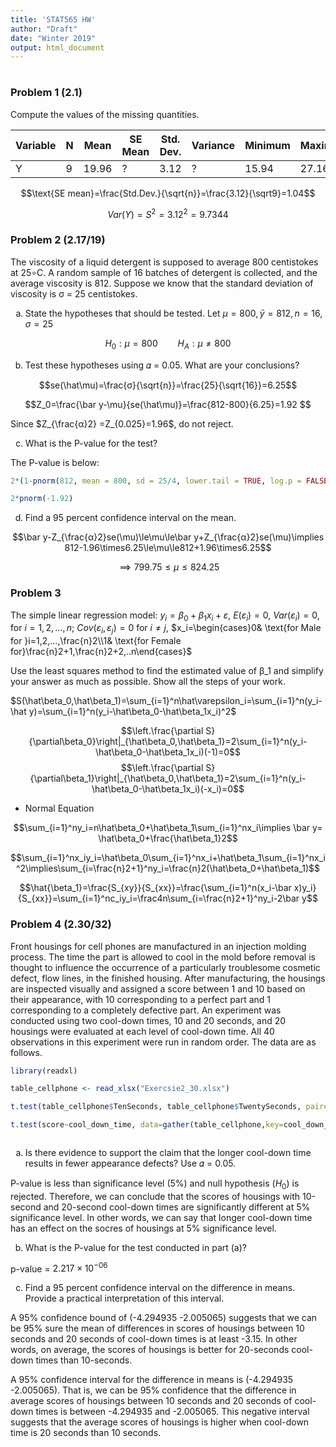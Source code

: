 ```yaml
---
title: 'STAT565 HW'
author: "Draft"
date: "Winter 2019"
output: html_document
---
```


#  {.tabset .tabset-fade .tabset-pills}

## 

### Problem 1 (2.1)

Compute the values of the missing quantities.

|Variable| N | Mean| SE Mean|Std. Dev.|Variance|Minimum| Maximum
|  ----  |---| ----|  ----  |   ----  |  ----  |  ---- | ----
|Y       | 9 |19.96|   ?    |3.12     |       ?|  15.94| 27.16

$$\text{SE mean}=\frac{Std.Dev.}{\sqrt{n}}=\frac{3.12}{\sqrt9}=1.04$$

$$Var(Y)=S^2=3.12^2=9.7344$$

### Problem 2 (2.17/19)

The viscosity of a liquid detergent is supposed to average 800 centistokes at 25∘C. A random sample of 16 batches of detergent is collected, and the average viscosity is 812. Suppose we know that the standard deviation of viscosity is σ = 25 centistokes.

 (a) State the hypotheses that should be tested.
 Let $\mu=800, \bar y=812, n=16, σ=25$
 
 $$H_0: \mu=800\qquad H_A: \mu\neq800$$
 
 (b) Test these hypotheses using 𝛼 = 0.05. What are your conclusions?
 
 $$se(\hat\mu)=\frac{σ}{\sqrt{n}}=\frac{25}{\sqrt{16}}=6.25$$
 
 $$Z_0=\frac{\bar y-\mu}{se(\hat\mu)}=\frac{812-800}{6.25}=1.92 $$
 
 Since $Z_{\frac{α}2} =Z_{0.025}=1.96$, do not reject.
 
 (c) What is the P-value for the test?
 
 The P-value is below:
 
```r

2*(1-pnorm(812, mean = 800, sd = 25/4, lower.tail = TRUE, log.p = FALSE))

2*pnorm(-1.92)

```

 
 (d) Find a 95 percent confidence interval on the mean.

$$\bar y-Z_{\frac{α}2}se(\mu)\le\mu\le\bar y+Z_{\frac{α}2}se(\mu)\implies 812-1.96\times6.25\le\mu\le812+1.96\times6.25$$

$$\implies 799.75\le\mu\le824.25$$

### Problem 3

The simple linear regression model: $y_i=β_0+β_1 x_i+ε$, $E(ε_i )=0$, $Var(ε_i )=0$, for $i=1,2,…,n$; $Cov(ε_i,ε_j)=0$ for $i≠j$, $x_i=\begin{cases}0& \text{for Male for }i=1,2,…,\frac{n}2\\1& \text{for Female for}\frac{n}2+1,\frac{n}2+2,..n\end{cases}$

Use the least squares method to find the estimated value of β_1 and simplify your answer as much as possible. Show all the steps of your work.

$S(\hat\beta_0,\hat\beta_1)=\sum_{i=1}^n\hat\varepsilon_i=\sum_{i=1}^n(y_i-\hat y)=\sum_{i=1}^n(y_i-\hat\beta_0-\hat\beta_1x_i)^2$

$$\left.\frac{\partial S}{\partial\beta_0}\right|_{\hat\beta_0,\hat\beta_1}=2\sum_{i=1}^n(y_i-\hat\beta_0-\hat\beta_1x_i)(-1)=0$$
$$\left.\frac{\partial S}{\partial\beta_1}\right|_{\hat\beta_0,\hat\beta_1}=2\sum_{i=1}^n(y_i-\hat\beta_0-\hat\beta_1x_i)(-x_i)=0$$

- Normal Equation

$$\sum_{i=1}^ny_i=n\hat\beta_0+\hat\beta_1\sum_{i=1}^nx_i\implies \bar y= \hat\beta_0+\frac{\hat\beta_1}2$$

$$\sum_{i=1}^nx_iy_i=\hat\beta_0\sum_{i=1}^nx_i+\hat\beta_1\sum_{i=1}^nx_i^2\implies\sum_{i=\frac{n}2+1}^ny_i=\frac{n}2(\hat\beta_0+\hat\beta_1)$$


$$\hat{\beta_1}=\frac{S_{xy}}{S_{xx}}=\frac{\sum_{i=1}^n(x_i-\bar x)y_i}{S_{xx}}=\sum_{i=1}^nc_iy_i=\frac4n\sum_{i=\frac{n}2+1}^ny_i-2\bar y$$


### Problem 4 (2.30/32)

Front housings for cell phones are manufactured in an injection molding process. The time the part is allowed to cool in the mold before removal is thought to influence the occurrence of a particularly troublesome cosmetic defect, flow lines, in the finished housing. After manufacturing, the housings are inspected visually and assigned a score between 1 and 10 based on their appearance, with 10 corresponding to a perfect part and 1 corresponding to a completely defective part.
An experiment was conducted using two cool-down times, 10 and 20 seconds, and 20 housings were evaluated at each level of cool-down time. All 40 observations in this experiment were
run in random order. The data are as follows.

```r

library(readxl)

table_cellphone <- read_xlsx("Exercsie2_30.xlsx")

t.test(table_cellphone$TenSeconds, table_cellphone$TwentySeconds, paired = F,var.equal=T, alternative="two.sided", mu = 0, conf.level= 0.95)

t.test(score~cool_down_time, data=gather(table_cellphone,key=cool_down_time,value=score), var.equal=T, alternative="two.sided", mu = 0, conf.level= 0.95)



```


 (a) Is there evidence to support the claim that the longer cool-down time results in fewer appearance defects? Use 𝛼 = 0.05.

P-value is less than significance level (5%) and null hypothesis ($H_0$) is rejected. Therefore, we can conclude that the scores of housings with 10-second and 20-second cool-down times are significantly different at 5% significance level. In other words, we can say that longer cool-down time has an effect on the socres of housings at 5% significance level.

 (b) What is the P-value for the test conducted in part (a)?

p-value = $2.217\times10^{-06}$

 (c) Find a 95 percent confidence interval on the difference in means. Provide a practical interpretation of this interval.

A 95% confidence bound of (-4.294935 -2.005065) suggests that we can be 95% sure the mean of differences in scores of housings between 10 seconds and 20 seconds of cool-down times is at least -3.15. In other words, on average, the scores of housings is better for 20-seconds cool-down times than 10-seconds.


A 95% confidence interval for the difference in means is (-4.294935 -2.005065). That is, we can be 95% confidence that the difference in average scores of housings between 10 seconds and 20 seconds of cool-down times is between -4.294935 and -2.005065. This negative interval suggests that the average scores of housings is higher when cool-down time is 20 seconds than 10 seconds.
